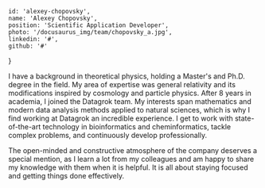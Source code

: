 <!-- markdownlint-disable first-line-h1 -->


    id: 'alexey-chopovsky',
    name: 'Alexey Chopovsky',
    position: 'Scientific Application Developer',
    photo: '/docusaurus_img/team/chopovsky_a.jpg',
    linkedin: '#',
    github: '#'
}

<Card meta={meta}>

I have a background in theoretical physics, holding a Master's and Ph.D. degree in the field. My area of expertise was general relativity and its modifications inspired by cosmology and particle physics. After 8 years in academia, I joined the Datagrok team. My interests span mathematics and modern data analysis methods applied to natural sciences, which is why I find working at Datagrok an incredible experience. I get to work with state-of-the-art technology in bioinformatics and cheminformatics, tackle complex problems, and continuously develop professionally.

The open-minded and constructive atmosphere of the company deserves a special mention, as I learn a lot from my colleagues and am happy to share my knowledge with them when it is helpful. It is all about staying focused and getting things done effectively.

</Card>
